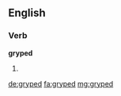 ==English==

===Verb===
'''gryped'''

# {{en-past of|grype}}

[[de:gryped]]
[[fa:gryped]]
[[mg:gryped]]